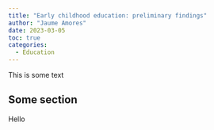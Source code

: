 ---
title: "Early childhood education: preliminary findings"
author: "Jaume Amores"
date: 2023-03-05
toc: true
categories:
  - Education
---

This is some text

## Some section

Hello